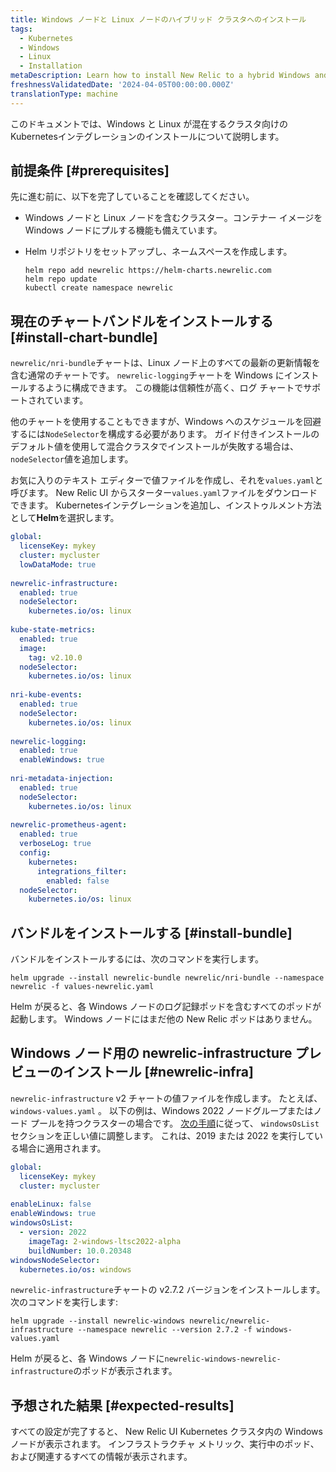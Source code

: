 ```yaml
---
title: Windows ノードと Linux ノードのハイブリッド クラスタへのインストール
tags:
  - Kubernetes
  - Windows
  - Linux
  - Installation
metaDescription: Learn how to install New Relic to a hybrid Windows and Linux Kubernetes cluster.
freshnessValidatedDate: '2024-04-05T00:00:00.000Z'
translationType: machine
---
```


このドキュメントでは、Windows と Linux が混在するクラスタ向けのKubernetesインテグレーションのインストールについて説明します。

## 前提条件 [#prerequisites]

先に進む前に、以下を完了していることを確認してください。

* Windows ノードと Linux ノードを含むクラスター。コンテナー イメージを Windows ノードにプルする機能も備えています。

* Helm リポジトリをセットアップし、ネームスペースを作成します。

  ```shell
  helm repo add newrelic https://helm-charts.newrelic.com
  helm repo update
  kubectl create namespace newrelic
  ```

## 現在のチャートバンドルをインストールする [#install-chart-bundle]

`newrelic/nri-bundle`チャートは、Linux ノード上のすべての最新の更新情報を含む通常のチャートです。 `newrelic-logging`チャートを Windows にインストールするように構成できます。 この機能は信頼性が高く、ログ チャートでサポートされています。

他のチャートを使用することもできますが、Windows へのスケジュールを回避するには`NodeSelector`を構成する必要があります。 ガイド付きインストールのデフォルト値を使用して混合クラスタでインストールが失敗する場合は、 `nodeSelector`値を追加します。

お気に入りのテキスト エディターで値ファイルを作成し、それを`values.yaml`と呼びます。 New Relic UI からスターター`values.yaml`ファイルをダウンロードできます。 Kubernetesインテグレーションを追加し、インストゥルメント方法として**Helm**を選択します。

```yaml
global:
  licenseKey: mykey
  cluster: mycluster
  lowDataMode: true
 
newrelic-infrastructure:
  enabled: true
  nodeSelector:
    kubernetes.io/os: linux
 
kube-state-metrics:
  enabled: true
  image:
    tag: v2.10.0
  nodeSelector:
    kubernetes.io/os: linux
 
nri-kube-events:
  enabled: true
  nodeSelector:
    kubernetes.io/os: linux
 
newrelic-logging:
  enabled: true
  enableWindows: true
 
nri-metadata-injection:
  enabled: true
  nodeSelector:
    kubernetes.io/os: linux
 
newrelic-prometheus-agent:
  enabled: true
  verboseLog: true
  config:
    kubernetes:
      integrations_filter:
        enabled: false
  nodeSelector:
    kubernetes.io/os: linux
```

## バンドルをインストールする [#install-bundle]

バンドルをインストールするには、次のコマンドを実行します。

```shell
helm upgrade --install newrelic-bundle newrelic/nri-bundle --namespace newrelic -f values-newrelic.yaml

```

Helm が戻ると、各 Windows ノードのログ記録ポッドを含むすべてのポッドが起動します。 Windows ノードにはまだ他の New Relic ポッドはありません。

## Windows ノード用の newrelic-infrastructure プレビューのインストール [#newrelic-infra]

`newrelic-infrastructure` v2 チャートの値ファイルを作成します。 たとえば、 `windows-values.yaml` 。 以下の例は、Windows 2022 ノードグループまたはノード プールを持つクラスターの場合です。 [次の手順](/docs/kubernetes-pixie/kubernetes-integration/installation/kubernetes-integration-install-configure/#windows-install)に従って、 `windowsOsList`セクションを正しい値に調整します。 これは、2019 または 2022 を実行している場合に適用されます。

```yaml
global:
  licenseKey: mykey
  cluster: mycluster
 
enableLinux: false
enableWindows: true
windowsOsList:
  - version: 2022
    imageTag: 2-windows-ltsc2022-alpha
    buildNumber: 10.0.20348
windowsNodeSelector:
  kubernetes.io/os: windows
```

`newrelic-infrastructure`チャートの v2.7.2 バージョンをインストールします。 次のコマンドを実行します:

```shell
helm upgrade --install newrelic-windows newrelic/newrelic-infrastructure --namespace newrelic --version 2.7.2 -f windows-values.yaml
```

Helm が戻ると、各 Windows ノードに`newrelic-windows-newrelic-infrastructure`のポッドが表示されます。

## 予想された結果 [#expected-results]

すべての設定が完了すると、 New Relic UI Kubernetes クラスタ内の Windows ノードが表示されます。 インフラストラクチャ メトリック、実行中のポッド、および関連するすべての情報が表示されます。